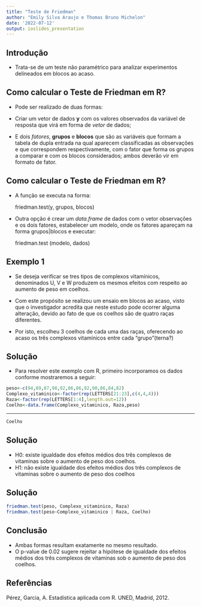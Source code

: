 ---
title: "Teste de Friedman"
author: "Emily Silva Araujo e Thomas Bruno Michelon"
date: '2022-07-12'
output: ioslides_presentation
---

## Introdução

- Trata-se de um teste não paramétrico para analizar experimentos delineados em blocos ao acaso.  

## Como calcular o Teste de Friedman em R?
 
 - Pode ser realizado de duas formas:    
 
 - Criar um vetor de dados **y** com os valores observados da variável de resposta que virá em forma de *vetor* de dados;    
 - E dois *fatores*, **grupos** e **blocos** que são as variáveis  que formam a tabela de dupla entrada na qual aparecem classificadas as observações e que correspondem respectivamente, com o fator que forma os grupos a comparar e com os blocos considerados; ambos deverão vir em formato de fator.    

## Como calcular o Teste de Friedman em R?

- A função se executa na forma:   

   friedman.test(y, grupos, blocos)    

- Outra opção é crear um *data.frame* de dados com o vetor observações e os dois fatores, estabelecer um modelo, onde os fatores apareçam na forma grupos|blocos e executar:  

   friedman.test (modelo, dados)  


## Exemplo 1

- Se deseja verificar se tres tipos de complexos vitamínicos, denominados U, V e  W produzem os mesmos efeitos com respeito ao aumento de peso em coelhos. 

- Com este propósito se realizou um ensaio em blocos ao acaso, visto que o investigador acredita que neste estudo pode ocorrer alguma alteração, devido ao fato de que os coelhos são de quatro raças diferentes.      

- Por isto, escolheu 3 coelhos de cada uma das raças, oferecendo ao acaso os três complexos vitamínicos entre cada "grupo"(terna?)    

## Solução

- Para resolver este exemplo com R, primeiro incorporamos os dados conforme mostraremos a seguir:

```{r, echo = TRUE}
peso<-c(94,89,87,98,92,86,86,92,90,86,84,82)
Complexo_vitaminico<-factor(rep(LETTERS[21:23],c(4,4,4)))
Raza<-factor(rep(LETTERS[1:4],length.out=12))
Coelho<-data.frame(Complexo_vitaminico, Raza,peso)
```

***

```{r, echo = TRUE}
Coelho
```

## Solução

- H0: existe igualdade dos efeitos médios dos três complexos de vitaminas sobre o aumento de peso dos coelhos.
- H1: não existe igualdade dos efeitos médios dos três complexos de vitaminas sobre o aumento de peso dos coelhos

## Solução
```{r, echo = TRUE}
friedman.test(peso, Complexo_vitaminico, Raza)
friedman.test(peso~Complexo_vitaminico | Raza, Coelho)

```

## Conclusão

- Ambas formas resultam exatamente no mesmo resultado.
- O p-value de 0.02 sugere rejeitar a hipótese de igualdade dos efeitos médios dos três complexos de vitaminas sob o aumento de peso dos coelhos.

## Referências

Pérez, Garcia, A. Estadística aplicada com R. UNED, Madrid, 2012.